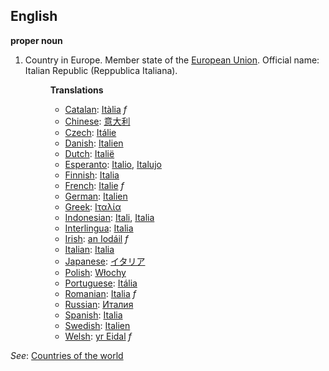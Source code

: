 ==English==

'''proper noun'''

# Country in Europe. Member state of the [[European Union]]. Official name: Italian Republic (Reppublica Italiana).
#:'''Translations'''
#:*[[Catalan]]: [[Itàlia]] ''f''
#:*[[Chinese]]: [[意大利]]
#:*[[Czech]]: [[Itálie]]
#:*[[Danish]]: [[Italien]]
#:*[[Dutch]]: [[Italië]]
#:*[[Esperanto]]: [[Italio]], [[Italujo]]
#:*[[Finnish]]: [[Italia]]
#:*[[French]]: [[Italie]] ''f''
#:*[[German]]: [[Italien]]
#:*[[Greek]]: [[Ιταλία]]
#:*[[Indonesian]]: [[Itali]], [[Italia]]
#:*[[Interlingua]]: [[Italia]]
#:*[[Irish]]: [[an Iodáil]] ''f''
#:*[[Italian]]: [[Italia]]
#:*[[Japanese]]: [[イタリア]]
#:*[[Polish]]: [[Włochy]]
#:*[[Portuguese]]: [[Itália]]
#:*[[Romanian]]: [[Italia]] ''f''
#:*[[Russian]]: [[Италия]]
#:*[[Spanish]]: [[Italia]]
#:*[[Swedish]]: [[Italien]]
#:*[[Welsh]]: [[yr Eidal]] ''f''

''See'': [[Countries of the world]]